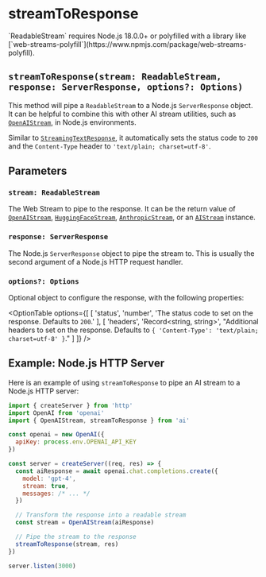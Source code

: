 # streamToResponse

<Callout>
  `ReadableStream` requires Node.js 18.0.0+ or polyfilled with a library like
  [`web-streams-polyfill`](https://www.npmjs.com/package/web-streams-polyfill).
</Callout>

## `streamToResponse(stream: ReadableStream, response: ServerResponse, options?: Options)`

This method will pipe a `ReadableStream` to a Node.js `ServerResponse` object. It can be helpful to combine this with other AI stream utilities, such as [`OpenAIStream`](/docs/api-reference/openai-stream#openaistream), in Node.js environments.

Similar to [`StreamingTextResponse`](/docs/api-reference/streaming-text-response#streamingtextresponse), it automatically sets the status code to `200` and the `Content-Type` header to `'text/plain; charset=utf-8'`.


## Parameters

### `stream: ReadableStream`

The Web Stream to pipe to the response. It can be the return value of [`OpenAIStream`](/docs/api-reference/openai-stream#openaistream), [`HuggingFaceStream`](/docs/api-reference/huggingface-stream#huggingfacestream), [`AnthropicStream`](/docs/api-reference/anthropic-stream#anthropicstream), or an [`AIStream`](/docs/api-reference/ai-stream#aistream) instance.

### `response: ServerResponse`

The Node.js `ServerResponse` object to pipe the stream to. This is usually the second argument of a Node.js HTTP request handler.

### `options?: Options`

Optional object to configure the response, with the following properties:

<OptionTable
  options={[
    [
      'status',
      'number',
      'The status code to set on the response. Defaults to `200`.'
    ],
    [
      'headers',
      'Record<string, string>',
      "Additional headers to set on the response. Defaults to `{ 'Content-Type': 'text/plain; charset=utf-8' }`."
    ]
  ]}
/>

## Example: Node.js HTTP Server

Here is an example of using `streamToResponse` to pipe an AI stream to a Node.js HTTP server:

```js
import { createServer } from 'http'
import OpenAI from 'openai'
import { OpenAIStream, streamToResponse } from 'ai'

const openai = new OpenAI({
  apiKey: process.env.OPENAI_API_KEY
})

const server = createServer((req, res) => {
  const aiResponse = await openai.chat.completions.create({
    model: 'gpt-4',
    stream: true,
    messages: /* ... */
  })

  // Transform the response into a readable stream
  const stream = OpenAIStream(aiResponse)

  // Pipe the stream to the response
  streamToResponse(stream, res)
})

server.listen(3000)
```

